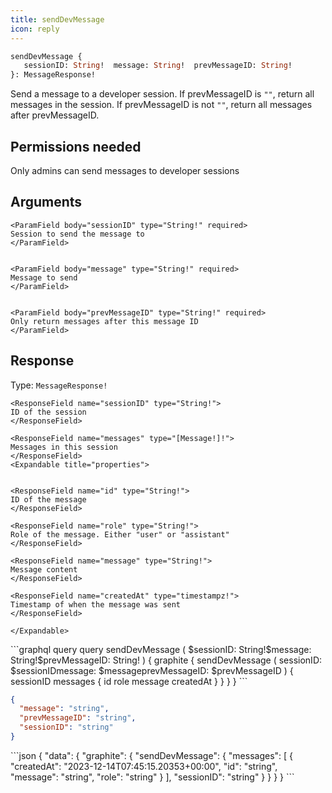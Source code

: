 ```yaml
---
title: sendDevMessage
icon: reply
---
```


```graphql
sendDevMessage {
   sessionID: String!  message: String!  prevMessageID: String! 
}: MessageResponse!
```

Send a message to a developer session.
If prevMessageID is `""`, return all messages in the session.
If prevMessageID is not `""`, return all messages after prevMessageID.

## Permissions needed

Only admins can send messages to developer sessions


## Arguments



    <ParamField body="sessionID" type="String!" required>
    Session to send the message to
    </ParamField>


    <ParamField body="message" type="String!" required>
    Message to send
    </ParamField>


    <ParamField body="prevMessageID" type="String!" required>
    Only return messages after this message ID
    </ParamField>



## Response

Type: `MessageResponse!`





    
    <ResponseField name="sessionID" type="String!">
    ID of the session
    </ResponseField>
    
    <ResponseField name="messages" type="[Message!]!">
    Messages in this session
    </ResponseField>
    <Expandable title="properties">
    
    
    <ResponseField name="id" type="String!">
    ID of the message
    </ResponseField>
    
    <ResponseField name="role" type="String!">
    Role of the message. Either "user" or "assistant"
    </ResponseField>
    
    <ResponseField name="message" type="String!">
    Message content
    </ResponseField>
    
    <ResponseField name="createdAt" type="timestampz!">
    Timestamp of when the message was sent
    </ResponseField>
    
    </Expandable>
    
    



<RequestExample>
```graphql query
query sendDevMessage (
  $sessionID: String!$message: String!$prevMessageID: String!
) {
  graphite {
    sendDevMessage (
      sessionID: $sessionIDmessage: $messageprevMessageID: $prevMessageID
    ) {
      sessionID
      messages {
        id
        role
        message
        createdAt
        }
    }
  }
}
```

```json variables
{
  "message": "string",
  "prevMessageID": "string",
  "sessionID": "string"
}
```
</RequestExample>

<ResponseExample>
```json
{
  "data": {
    "graphite": {
      "sendDevMessage": {
        "messages": [
          {
            "createdAt": "2023-12-14T07:45:15.20353+00:00",
            "id": "string",
            "message": "string",
            "role": "string"
          }
        ],
        "sessionID": "string"
      }
    }
  }
}
```
</ResponseExample>
